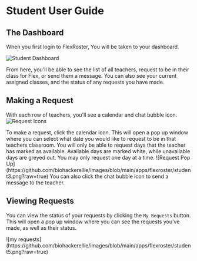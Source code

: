 
# Student User Guide

## The Dashboard

When you first login to FlexRoster, You will be taken to your dashboard.

![Student Dashboard](https://github.com/biohackerellie/images/blob/main/apps/flexroster/student4.png?raw=true)

From here, you'll be able to see the list of all teachers, request to be in their class for Flex, or send them a message. You can also see your current assigned classes, and the status of any requests you have made.

## Making a Request

With each row of teachers, you'll see a calendar and chat bubble icon.
![Request Icons](https://github.com/biohackerellie/images/blob/main/apps/flexroster/student2.png?raw=true)

<Callout type="info">
  To make a request, click the calendar icon. This will open a pop up window
  where you can select what date you would like to request to be in that
  teachers classroom. You will only be able to request days that the teacher has
  marked as available. Available days are marked white, while unavailable days
  are greyed out. You may only request one day at a time. ![Request Pop
  Up](https://github.com/biohackerellie/images/blob/main/apps/flexroster/student3.png?raw=true)
</Callout>
<Callout type="success">
  You can also click the chat bubble icon to send a message to the teacher.
</Callout>

## Viewing Requests

You can view the status of your requests by clicking the `My Requests` button. This will open a pop up window where you can see the requests you've made, as well as their status.

<Callout>
  ![my
  requests](https://github.com/biohackerellie/images/blob/main/apps/flexroster/student5.png?raw=true)
</Callout>
